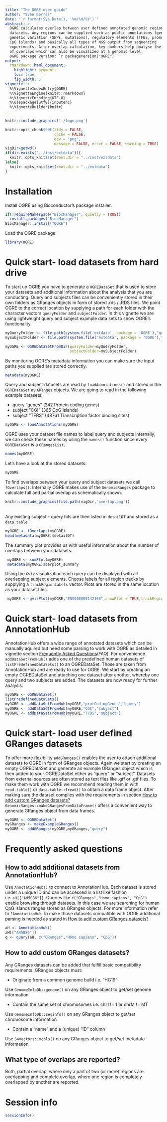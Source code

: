 ```yaml
---
title: "The OGRE user guide"
author: "Sven Berres"
date: "`r format(Sys.Date(), '%m/%d/%Y')`"
abstract: >
  OGRE calculates overlap between user defined annotated genomic region
  datasets. Any regions can be supplied such as public annotations (genes),
  genetic variation (SNPs, mutations), regulatory elements (TFBS, promoters,
  CpG islands) and basically all types of NGS output from sequencing
  experiments. After overlap calculation, key numbers help analyse the extend
  of overlaps which can also be visualized at a genomic level.
  OGRE package version: `r packageVersion("OGRE")`
output:
  rmarkdown::html_document:
    highlight: pygments
    toc: true
    fig_width: 5
vignette: >
  %\VignetteIndexEntry{OGRE}
  %\VignetteEngine{knitr::rmarkdown}
  %\VignetteEncoding{UTF-8}
  %\usepackage[utf8]{inputenc}
  %\VignetteBuilder{knitr}
---
```


```r
knitr::include_graphics('./logo.png')
```

```r
knitr::opts_chunk$set(tidy = FALSE,
                      cache = FALSE,
                      dev = "png",
                      message = FALSE, error = FALSE, warning = TRUE)
vigDir=getwd()
if(dir.exists("../inst/extdata")){
  knitr::opts_knit$set(root.dir = "../inst/extdata")
}else{
  knitr::opts_knit$set(root.dir = "../extdata")
}
```

# Installation

Install OGRE using Bioconductor's package installer.
```r
if(!requireNamespace("BiocManager", quietly = TRUE))
  install.packages("BiocManager")
BiocManager::install("OGRE")
```

Load the OGRE package: 

```r
library(OGRE)

```

# Quick start- load datasets from hard drive

To start up OGRE you have to generate a `OGREDataSet` that is used to store your
datasets and additional information about the analysis that you are conducting.
Query and subjects files can be conveniently stored in their own folders as
GRanges objects in form of stored .rds / .RDS files. We point OGRE to the
correct location by supplying a path for each folder with the character vectors
`queryFolder` and `subjectFolder`. In this vignette we are using lightweight
query and subject example data sets to show OGRE's functionality.

```r
myQueryFolder <- file.path(system.file('extdata', package = 'OGRE'),"query")
mySubjectFolder <- file.path(system.file('extdata', package = 'OGRE'),"subject")

myOGRE <- OGREDataSetFromDir(queryFolder=myQueryFolder,
                             subjectFolder=mySubjectFolder)
```
By monitoring OGRE's metadata information you can make sure the input paths you
supplied are stored correctly.
```r
metadata(myOGRE)
```
Query and subject datasets are read by `loadAnnotations()` and stored in the 
`OGREDataSet` as `GRanges` objects.
We are going to read in the following example datasets:

* query "genes" (242 Protein coding genes) 
* subject "CGI" (365 CpG islands)
* subject "TFBS" (48761 Transcription factor binding sites) 
```r
myOGRE <- loadAnnotations(myOGRE)
```
OGRE uses your dataset file names to label query and subjects internally, we can
check these names by using the `names()` function since every `OGREDataSet` is a
`GRangesList`. 
```r
names(myOGRE)
```
Let's have a look at the stored datasets: 
```r
myOGRE
```
To find overlaps between your query and subject datasets we call `fOverlaps()`.
Internally OGRE makes use of the `GenomicRanges` package to calculate full and 
partial overlap as schematically shown.
<br />
```r
knitr::include_graphics(file.path(vigDir,'overlap.png'))
```
<br />
Any existing subject - query hits are then listed in `detailDT` and stored as a 
`data.table`.
```r
myOGRE <- fOverlaps(myOGRE)
head(metadata(myOGRE)$detailDT)
```
The summary plot provides us with useful information about the number of 
overlaps between your datasets. 
```r
 myOGRE <- sumPlot(myOGRE)
 metadata(myOGRE)$barplot_summary
```
Using the `Gviz` visualization each query can be displayed with all overlapping
subject elements. Choose labels for all region tracks by supplying a 
`trackRegionLabels` vector. Plots are stored in the same location as your 
dataset files.
```r
 myOGRE <- gvizPlot(myOGRE,"ENSG00000142168",showPlot = TRUE,trackRegionLabels = setNames(c("name","name"),c("genes","CGI")))#OLIG1
```

#   Quick start- load datasets from AnnotationHub

AnnotationHub offers a wide range of annotated datasets which can be manually
aquired but need some parsing to work with OGRE as detailed in vignette
section [Frequently Asked Questions](#FAQ)(FAQ).
For convenience `addDataSetFromHub()` adds one of the predefined human 
datasets of `listPredefinedDataSets()` to an OGREDataSet. Those are taken from 
AnnotationHub and are ready to use for OGRE.
We start by creating an empty OGREDataSet and attaching one dataset after another,
whereby one query and two subjects are added. The datasets are now ready for
further analysis.

```r
myOGRE <- OGREDataSet() 
listPredefinedDataSets()
myOGRE <- addDataSetFromHub(myOGRE,"protCodingGenes","query")
myOGRE <- addDataSetFromHub(myOGRE,"CGI","subject")
myOGRE <- addDataSetFromHub(myOGRE,"TFBS","subject")

```


#   Quick start- load user defined GRanges datasets

To offer more flexibility `addGRanges()` enables the user to attach additional
datasets to OGRE in form of GRanges objects. Again we start by creating an 
empty OGREDataSet and generate an example GRanges object which is then added to
your OGREDataSet either as "query" or "subject". Datasets from external sources
are often stored as text files like .gff or .gtf files. To make them work with 
OGRE we recommend reading them in with `read.table()` or `data.table::fread()` to
obtain a data frame object. After making sure the dataset complies with the
requirements in section [How to add custom GRanges datasets?] 
`GenomicRanges::makeGRangesFromDataFrame()` offers a convenient way to generate
GRanges object from data frames.

```r
myOGRE <- OGREDataSet()
myGRanges <- makeExampleGRanges()
myOGRE <- addGRanges(myOGRE,myGRanges,"query")
```
<a name="FAQ"/>

#   Frequently asked questions

##    How to add additional datasets from AnnotationHub?

Use `AnnotationHub()` to connect to AnnotationHub. Each dataset is stored
under a unique ID and can be accessed in a list like fashion i.e. `aH[["AH5086"]]`.
Queries like `c("GRanges","Homo sapiens", "CpG")` enable browsing through datasets.
In this case we are searching for human CpG islands ranges stored as GRanges
objects. For more information refer to `?AnnotationHub`
To make those datasets compatible with OGRE additional parsing is needed as
stated in [How to add custom GRanges datasets?]

```r
aH <- AnnotationHub()
aH[["AH5086"]]
q <- query(aH, c("GRanges","Homo sapiens", "CpG"))
```

##    How to add custom GRanges datasets?

Any GRanges datasets can be added that fulfill basic compatibility requirements.
GRanges objects must:

* Originate from a common genome build i.e. "HG19"

Use `GenomeInfoDb::genome()` on any GRanges object to get/set genome information

* Contain the same set of chromosomes i.e. chr1 != 1 or chrM != MT

Use `GenomeInfoDb::seqinfo()` on any GRanges object to get/set chromosome information

* Contain a "name" and a (unique) "ID" column

Use `S4Vectors::mcols()` on any GRanges object to get/set metadata information

##    What type of overlaps are reported?

Both, partial overlap, where only a part of two (or more) regions are overlapping
and complete overlap, where one region is completely overlapped by another are
reported.

#   Session info

```r
sessionInfo()
```

